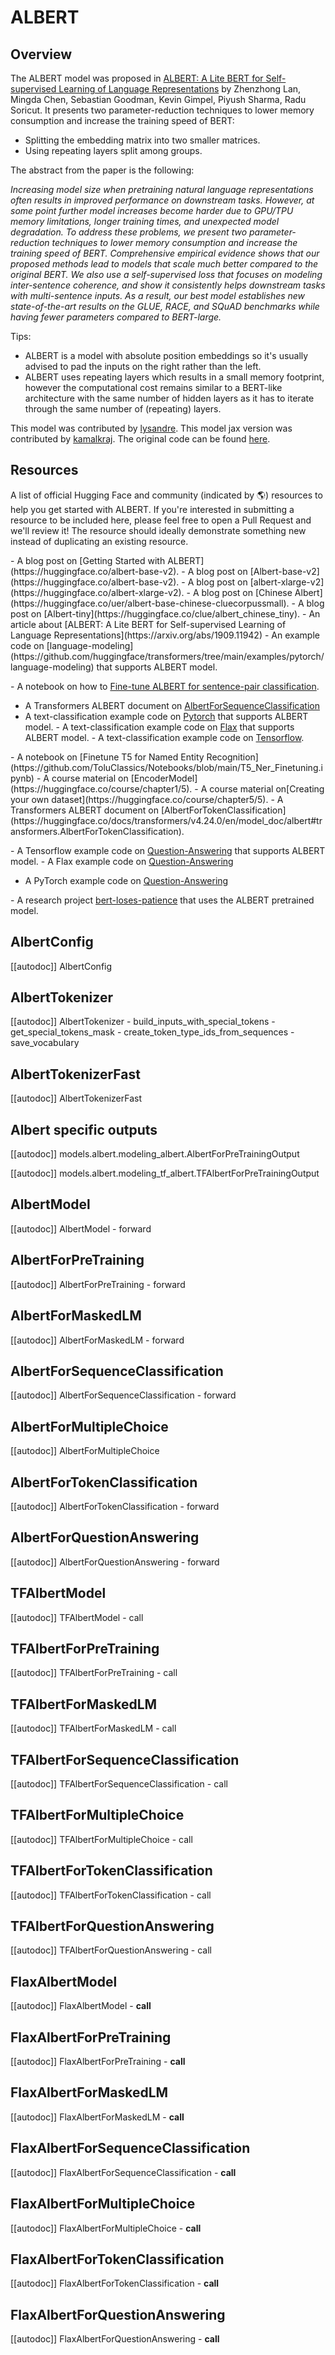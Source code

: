 <!--Copyright 2020 The HuggingFace Team. All rights reserved.

Licensed under the Apache License, Version 2.0 (the "License"); you may not use this file except in compliance with
the License. You may obtain a copy of the License at

http://www.apache.org/licenses/LICENSE-2.0

Unless required by applicable law or agreed to in writing, software distributed under the License is distributed on
an "AS IS" BASIS, WITHOUT WARRANTIES OR CONDITIONS OF ANY KIND, either express or implied. See the License for the
specific language governing permissions and limitations under the License.
-->

# ALBERT

## Overview

The ALBERT model was proposed in [ALBERT: A Lite BERT for Self-supervised Learning of Language Representations](https://arxiv.org/abs/1909.11942) by Zhenzhong Lan, Mingda Chen, Sebastian Goodman, Kevin Gimpel, Piyush Sharma,
Radu Soricut. It presents two parameter-reduction techniques to lower memory consumption and increase the training
speed of BERT:

- Splitting the embedding matrix into two smaller matrices.
- Using repeating layers split among groups.

The abstract from the paper is the following:

_Increasing model size when pretraining natural language representations often results in improved performance on
downstream tasks. However, at some point further model increases become harder due to GPU/TPU memory limitations,
longer training times, and unexpected model degradation. To address these problems, we present two parameter-reduction
techniques to lower memory consumption and increase the training speed of BERT. Comprehensive empirical evidence shows
that our proposed methods lead to models that scale much better compared to the original BERT. We also use a
self-supervised loss that focuses on modeling inter-sentence coherence, and show it consistently helps downstream tasks
with multi-sentence inputs. As a result, our best model establishes new state-of-the-art results on the GLUE, RACE, and
SQuAD benchmarks while having fewer parameters compared to BERT-large._

Tips:

- ALBERT is a model with absolute position embeddings so it's usually advised to pad the inputs on the right rather
  than the left.
- ALBERT uses repeating layers which results in a small memory footprint, however the computational cost remains
  similar to a BERT-like architecture with the same number of hidden layers as it has to iterate through the same
  number of (repeating) layers.

This model was contributed by [lysandre](https://huggingface.co/lysandre). This model jax version was contributed by
[kamalkraj](https://huggingface.co/kamalkraj). The original code can be found [here](https://github.com/google-research/ALBERT).

## Resources

A list of official Hugging Face and community (indicated by 🌎) resources to help you get started with ALBERT. If you're interested in submitting a resource to be included here, please feel free to open a Pull Request and we'll review it! The resource should ideally demonstrate something new instead of duplicating an existing resource.

<PipelineTag pipeline="introduce" />
- A blog post on [Getting Started with ALBERT](https://huggingface.co/albert-base-v2).
- A blog post on [Albert-base-v2](https://huggingface.co/albert-base-v2). - A blog
post on [albert-xlarge-v2](https://huggingface.co/albert-xlarge-v2). - A blog post
on [Chinese Albert](https://huggingface.co/uer/albert-base-chinese-cluecorpussmall).
- A blog post on [Albert-tiny](https://huggingface.co/clue/albert_chinese_tiny).
- An article about [ALBERT: A Lite BERT for Self-supervised Learning of Language
Representations](https://arxiv.org/abs/1909.11942)
<PipelineTag pipeline="language-modeling_albert" />- An example code on
[language-modeling](https://github.com/huggingface/transformers/tree/main/examples/pytorch/language-modeling)
that supports ALBERT model.

<PipelineTag pipeline="text-classification" />- A notebook on how to [Fine-tune
ALBERT for sentence-pair
classification](https://github.com/NadirEM/nlp-notebooks/blob/master/Fine_tune_ALBERT_sentence_pair_classification.ipynb).
- A Transformers ALBERT document on
[AlbertForSequenceClassification](https://huggingface.co/docs/transformers/v4.24.0/en/model_doc/albert#transformers.AlbertForSequenceClassification)
- A text-classification example code on
[Pytorch](https://github.com/huggingface/transformers/tree/main/examples/pytorch/text-classification)
that supports ALBERT model. - A text-classification example code on
[Flax](https://github.com/huggingface/transformers/tree/main/examples/flax/text-classification)
that supports ALBERT model. - A text-classification example code on
[Tensorflow](https://github.com/huggingface/transformers/tree/main/examples/tensorflow/text-classification).

<PipelineTag pipeline="text-recognition" />
- A notebook on [Finetune T5 for Named Entity Recognition](https://github.com/ToluClassics/Notebooks/blob/main/T5_Ner_Finetuning.ipynb)
<PipelineTag pipeline="token-classification" />- A course material on
[EncoderModel](https://huggingface.co/course/chapter1/5). - A course material
on[Creating your own dataset](https://huggingface.co/course/chapter5/5). - A
Transformers ALBERT document on
[AlbertForTokenClassification](https://huggingface.co/docs/transformers/v4.24.0/en/model_doc/albert#transformers.AlbertForTokenClassification).

<PipelineTag pipeline="QuestionAnswering" />- A Tensorflow example code on
[Question-Answering](https://github.com/huggingface/transformers/tree/main/examples/tensorflow/question-answering)
that supports ALBERT model. - A Flax example code on
[Question-Answering](https://github.com/huggingface/transformers/tree/main/examples/flax/question-answering)
- A PyTorch example code on
[Question-Answering](https://github.com/huggingface/transformers/tree/main/examples/pytorch/question-answering)

<PipelineTag pipeline="Research" />- A research project
[bert-loses-patience](https://github.com/huggingface/transformers/tree/main/examples/research_projects/bert-loses-patience)
that uses the ALBERT pretrained model.

## AlbertConfig

[[autodoc]] AlbertConfig

## AlbertTokenizer

[[autodoc]] AlbertTokenizer - build_inputs_with_special_tokens - get_special_tokens_mask - create_token_type_ids_from_sequences - save_vocabulary

## AlbertTokenizerFast

[[autodoc]] AlbertTokenizerFast

## Albert specific outputs

[[autodoc]] models.albert.modeling_albert.AlbertForPreTrainingOutput

[[autodoc]] models.albert.modeling_tf_albert.TFAlbertForPreTrainingOutput

## AlbertModel

[[autodoc]] AlbertModel - forward

## AlbertForPreTraining

[[autodoc]] AlbertForPreTraining - forward

## AlbertForMaskedLM

[[autodoc]] AlbertForMaskedLM - forward

## AlbertForSequenceClassification

[[autodoc]] AlbertForSequenceClassification - forward

## AlbertForMultipleChoice

[[autodoc]] AlbertForMultipleChoice

## AlbertForTokenClassification

[[autodoc]] AlbertForTokenClassification - forward

## AlbertForQuestionAnswering

[[autodoc]] AlbertForQuestionAnswering - forward

## TFAlbertModel

[[autodoc]] TFAlbertModel - call

## TFAlbertForPreTraining

[[autodoc]] TFAlbertForPreTraining - call

## TFAlbertForMaskedLM

[[autodoc]] TFAlbertForMaskedLM - call

## TFAlbertForSequenceClassification

[[autodoc]] TFAlbertForSequenceClassification - call

## TFAlbertForMultipleChoice

[[autodoc]] TFAlbertForMultipleChoice - call

## TFAlbertForTokenClassification

[[autodoc]] TFAlbertForTokenClassification - call

## TFAlbertForQuestionAnswering

[[autodoc]] TFAlbertForQuestionAnswering - call

## FlaxAlbertModel

[[autodoc]] FlaxAlbertModel - **call**

## FlaxAlbertForPreTraining

[[autodoc]] FlaxAlbertForPreTraining - **call**

## FlaxAlbertForMaskedLM

[[autodoc]] FlaxAlbertForMaskedLM - **call**

## FlaxAlbertForSequenceClassification

[[autodoc]] FlaxAlbertForSequenceClassification - **call**

## FlaxAlbertForMultipleChoice

[[autodoc]] FlaxAlbertForMultipleChoice - **call**

## FlaxAlbertForTokenClassification

[[autodoc]] FlaxAlbertForTokenClassification - **call**

## FlaxAlbertForQuestionAnswering

[[autodoc]] FlaxAlbertForQuestionAnswering - **call**
